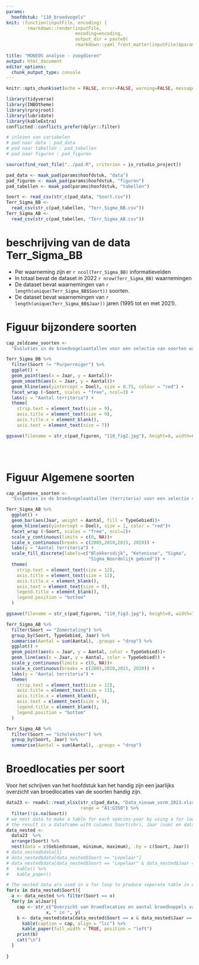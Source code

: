 ```yaml
---
params:
  hoofdstuk: "110_broedvogels"
knit: (function(inputFile, encoding) {
        rmarkdown::render(inputFile,
                          encoding=encoding,
                          output_dir = paste0(
                          rmarkdown::yaml_front_matter(inputFile)$params$hoofdstuk, "/output"))})
                           
title: "MONEOS analyse - zoogdieren"
output: html_document
editor_options: 
  chunk_output_type: console
---
```



```r

knitr::opts_chunk$set(echo = FALSE, error=FALSE, warning=FALSE, message=FALSE, cache=FALSE)

```


```r

library(tidyverse)
library(INBOtheme)
library(rprojroot)
library(lubridate)
library(kableExtra)
conflicted::conflicts_prefer(dplyr::filter)

```


```r

# inlezen van variabelen
# pad naar data : pad_data
# pad naar tabellen : pad_tabellen
# pad naar figuren : pad_figuren

source(find_root_file("../pad.R", criterion = is_rstudio_project))

pad_data <- maak_pad(params$hoofdstuk, "data")
pad_figuren <- maak_pad(params$hoofdstuk, "figuren")
pad_tabellen <- maak_pad(params$hoofdstuk, "tabellen")

```


```r
Soort <- read_csv(str_c(pad_data, "Soort.csv"))
Terr_Sigma_BB <- 
  read_csv(str_c(pad_tabellen, "Terr_Sigma_BB.csv"))
Terr_Sigma_AB <- 
  read_csv(str_c(pad_tabellen, "Terr_Sigma_AB.csv"))

```


# beschrijving van de data Terr_Sigma_BB

  - Per waarneming zijn er `r ncol(Terr_Sigma_BB)` informatievelden
  - In totaal bevat de dataset in 2022 `r nrow(Terr_Sigma_BB)` waarnemingen
  - De dataset bevat waarnemingen van `r length(unique(Terr_Sigma_BB$Soort))` soorten.
  - De dataset bevat waarnemingen van `r length(unique(Terr_Sigma_BB$Jaar))` jaren (1995 tot en met 2021).





# Figuur bijzondere soorten

```r
cap_zeldzame_soorten <-
  "Evoluties in de broedvogelaantallen voor een selectie van soorten waarvoor de data-inzameling representatief is binnen IHD-gebied. Loess-smoother weergegeven. Rode horizontale lijn geeft de tot doel gestelde aantallen."

Terr_Sigma_BB %>% 
  filter(Soort != "Purperreiger") %>% 
  ggplot() +
  geom_point(aes(x = Jaar, y = Aantal))+
  geom_smooth(aes(x = Jaar, y = Aantal))+
  geom_hline(aes(yintercept = Doel), size = 0.75, colour = "red") +
  facet_wrap (~Soort, scales = "free", ncol=3) +
  labs(y = "Aantal territoria") +
  theme(
    strip.text = element_text(size = 9),
    axis.title = element_text(size = 9),
    axis.title.x = element_blank(),
    axis.text = element_text(size = 7))

ggsave(filename = str_c(pad_figuren, "110_fig2.jpg"), height=8, width=6)
```
<br/>
<br/>

# Figuur Algemene soorten

```r

cap_algemene_soorten <-
  "Evoluties in de broedvogelaantallen (territoria) voor een selectie van algemenere soorten voor een beperkt aantal gebieden die frequent worden geteld (BD (Blokkersdijk), K (Ketenisse), Sigma (Kalkense Meersen, Wijmeers, Bergenmeersen, Paardeweide, Weijmeerbroek en Polder van Kruibeke), Sigma\\_LO (= Noordelijke gebied = Doelpolder + Prosperpolder + Paardenschor + Schor Ouden Doel)). Rode horizontale lijn geeft de tot doel gestelde aantallen."

Terr_Sigma_AB %>% 
  ggplot() +
  geom_bar(aes(Jaar, weight = Aantal, fill = TypeGebied))+
  geom_hline(aes(yintercept = Doel), size = 1, color = "red")+
  facet_wrap (~Soort, scales = "free", ncol=2)+
  scale_y_continuous(limits = c(0, NA))+
  scale_x_continuous(breaks = c(2005,2010,2015, 2020)) +
  labs(y = "Aantal territoria") + 
  scale_fill_discrete(labels=c("Blokkersdijk", "Ketenisse", "Sigma", 
                               "Sigma_Noordelijk gebied")) +
  theme(
    strip.text = element_text(size = 12),
    axis.title = element_text(size = 11),
    axis.title.x = element_blank(),
    axis.text = element_text(size = 9),
    legend.title = element_blank(),
    legend.position = "bottom"
  )

ggsave(filename = str_c(pad_figuren, "110_fig3.jpg"), height=8, width=7)

```

```r
Terr_Sigma_AB %>% 
  filter(Soort == "Zomertaling") %>%
  group_by(Soort, TypeGebied, Jaar) %>% 
  summarise(Aantal = sum(Aantal), .groups = "drop") %>% 
  ggplot() +
  geom_point(aes(x = Jaar, y = Aantal, color = TypeGebied))+
  geom_line(aes(x = Jaar, y = Aantal, color = TypeGebied)) +
  scale_y_continuous(limits = c(0, NA))+
  scale_x_continuous(breaks = c(2005,2010,2015, 2020)) +
  labs(y = "Aantal territoria") +
  theme(
    strip.text = element_text(size = 12),
    axis.title = element_text(size = 11),
    axis.title.x = element_blank(),
    axis.text = element_text(size = 9),
    legend.title = element_blank(),
    legend.position = "bottom"
  )
```

```r
Terr_Sigma_AB %>% 
  filter(Soort == "Scholekster") %>%
  group_by(Soort, Jaar) %>% 
  summarise(Aantal = sum(Aantal), .groups = "drop")
```

# Broedlocaties per soort

Voor het schrijven van het hoofdstuk kan het handig zijn een jaarlijks overzicht van broedlocaties van de soorten handig zijn.

```r
data23 <- readxl::read_xlsx(str_c(pad_data, "Data_nieuwe_vorm_2023.xlsx"), 
                            range = "A1:G350") %>% 
  filter(!is.na(Soort))
# we nest data to make a table for each species-year by using a for loop
# the result is a dataframe with columns Soort(chr), Jaar (num) en data(list). Eacht list item in data contains a dataframe with Gebied, minimum and maximum.
data_nested <- 
  data23  %>% 
  arrange(Soort) %>% 
  nest(data = c(Gebiedsnaam, minimum, maximum), .by = c(Soort, Jaar))
# data_nested$data[1]
# data_nested$data[data_nested$Soort == "Lepelaar"]
# data_nested$data[data_nested$Soort == "Lepelaar" & data_nested$Jaar == 2021] %>% 
#   kable() %>% 
#   kable_paper()
```

```r
# The nested data ars used in a for loop to produce seperate table in de output html file, notice the use of results='asis' in the header! (witjout that kable does not work in a for loop)
for(x in data_nested$Soort){
  a <- data_nested %>% filter(Soort == x)
  for(y in a$Jaar){
    cap <- str_c("Overzicht van broedlocaties en aantal broedkoppels van ",
               x, " in ", y)
    b <- data_nested$data[data_nested$Soort == x & data_nested$Jaar == y] %>% 
      kable(caption = cap, align = "lcc") %>% 
      kable_paper(full_width = TRUE, position = "left")
    print(b)
    cat("\n")
  }
  
}

```
<br/>
<br/>
